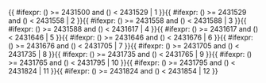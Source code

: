 <includeonly>{{ #ifexpr: ({{{1}}}) >= 2431500 and ({{{1}}}) < 2431529 | 1 }}{{ #ifexpr: ({{{1}}}) >= 2431529 and ({{{1}}}) < 2431558 | 2 }}{{ #ifexpr: ({{{1}}}) >= 2431558 and ({{{1}}}) < 2431588 | 3 }}{{ #ifexpr: ({{{1}}}) >= 2431588 and ({{{1}}}) < 2431617 | 4 }}{{ #ifexpr: ({{{1}}}) >= 2431617 and ({{{1}}}) < 2431646 | 5 }}{{ #ifexpr: ({{{1}}}) >= 2431646 and ({{{1}}}) < 2431676 | 6 }}{{ #ifexpr: ({{{1}}}) >= 2431676 and ({{{1}}}) < 2431705 | 7 }}{{ #ifexpr: ({{{1}}}) >= 2431705 and ({{{1}}}) < 2431735 | 8 }}{{ #ifexpr: ({{{1}}}) >= 2431735 and ({{{1}}}) < 2431765 | 9 }}{{ #ifexpr: ({{{1}}}) >= 2431765 and ({{{1}}}) < 2431795 | 10 }}{{ #ifexpr: ({{{1}}}) >= 2431795 and ({{{1}}}) < 2431824 | 11 }}{{ #ifexpr: ({{{1}}}) >= 2431824 and ({{{1}}}) < 2431854 | 12 }}</includeonly><noinclude>{{Chinese calendar/doc}}

[[Category:中國農曆模板|{{PAGENAME}}]]


</noinclude>